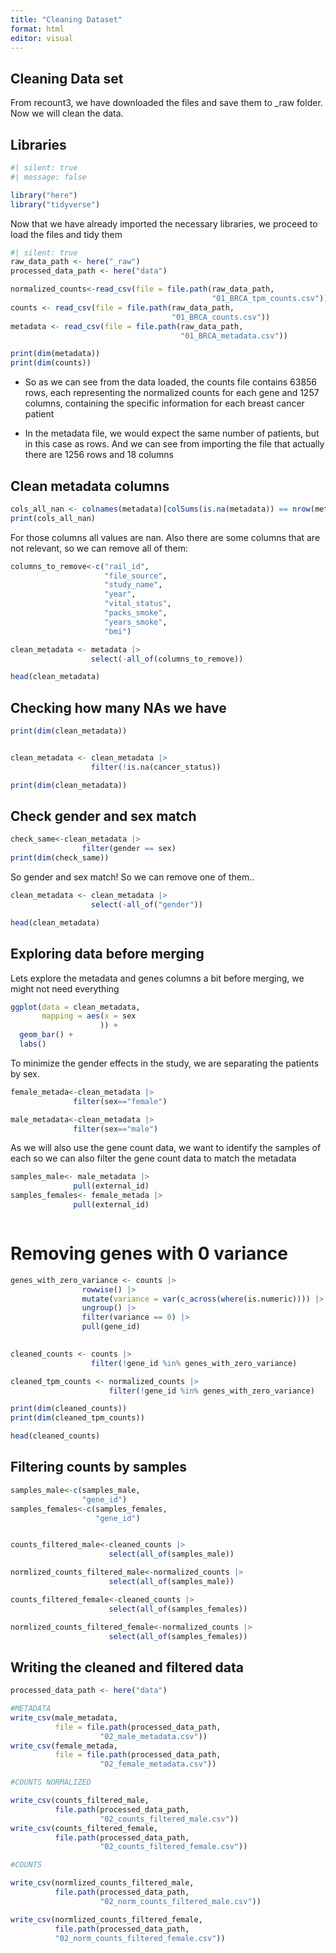 ```yaml
---
title: "Cleaning Dataset"
format: html
editor: visual
---
```


## Cleaning Data set

From recount3, we have downloaded the files and save them to \_raw folder. Now we will clean the data.

## Libraries

```r
#| silent: true
#| message: false

library("here")
library("tidyverse")
```

Now that we have already imported the necessary libraries, we proceed to load the files and tidy them

```r
#| silent: true
raw_data_path <- here("_raw")
processed_data_path <- here("data")

normalized_counts<-read_csv(file = file.path(raw_data_path,
                                             "01_BRCA_tpm_counts.csv"))
counts <- read_csv(file = file.path(raw_data_path,
                                    "01_BRCA_counts.csv"))
metadata <- read_csv(file = file.path(raw_data_path,
                                      "01_BRCA_metadata.csv"))

```

```r
print(dim(metadata))
print(dim(counts))

```

-   So as we can see from the data loaded, the counts file contains 63856 rows, each representing the normalized counts for each gene and 1257 columns, containing the specific information for each breast cancer patient

-   In the metadata file, we would expect the same number of patients, but in this case as rows. And we can see from importing the file that actually there are 1256 rows and 18 columns

## Clean metadata columns

```r
cols_all_nan <- colnames(metadata)[colSums(is.na(metadata)) == nrow(metadata)]
print(cols_all_nan)

```

For those columns all values are nan. Also there are some columns that are not relevant, so we can remove all of them:

```r

columns_to_remove<-c("rail_id",
                     "file_source",
                     "study_name",
                     "year",
                     "vital_status",
                     "packs_smoke",
                     "years_smoke",
                     "bmi")

clean_metadata <- metadata |> 
                  select(-all_of(columns_to_remove))
```

```r
head(clean_metadata)
```

## Checking how many NAs we have

```r
print(dim(clean_metadata))


clean_metadata <- clean_metadata |> 
                  filter(!is.na(cancer_status))

print(dim(clean_metadata))


```

## Check gender and sex match

```r
check_same<-clean_metadata |> 
                filter(gender == sex)
print(dim(check_same))

```

So gender and sex match! So we can remove one of them..

```r

clean_metadata <- clean_metadata |> 
                  select(-all_of("gender"))
```

```r
head(clean_metadata)
```

## Exploring data before merging

Lets explore the metadata and genes columns a bit before merging, we might not need everything

```r
ggplot(data = clean_metadata,
       mapping = aes(x = sex
                    )) +
  geom_bar() +
  labs()

```

To minimize the gender effects in the study, we are separating the patients by sex.

```r
female_metada<-clean_metadata |>  
              filter(sex=="female")

male_metadata<-clean_metadata |>
              filter(sex=="male")
```

As we will also use the gene count data, we want to identify the samples of each so we can also filter the gene count data to match the metadata

```r
samples_male<- male_metadata |> 
              pull(external_id)
samples_females<- female_metada |> 
              pull(external_id)



```

# Removing genes with 0 variance

```r
genes_with_zero_variance <- counts |> 
                rowwise() |> 
                mutate(variance = var(c_across(where(is.numeric)))) |>
                ungroup() |> 
                filter(variance == 0) |> 
                pull(gene_id)
                

```

```r
cleaned_counts <- counts |> 
                  filter(!gene_id %in% genes_with_zero_variance)

cleaned_tpm_counts <- normalized_counts |> 
                      filter(!gene_id %in% genes_with_zero_variance)


```

```r
print(dim(cleaned_counts))
print(dim(cleaned_tpm_counts))

```

```r
head(cleaned_counts)
```

## Filtering counts by samples

```r

samples_male<-c(samples_male, 
                "gene_id")
samples_females<-c(samples_females,
                   "gene_id")


counts_filtered_male<-cleaned_counts |> 
                      select(all_of(samples_male))

normlized_counts_filtered_male<-normalized_counts |> 
                      select(all_of(samples_male))

counts_filtered_female<-cleaned_counts |> 
                      select(all_of(samples_females))

normlized_counts_filtered_female<-normalized_counts |> 
                      select(all_of(samples_females))

```

## Writing the cleaned and filtered data

```r



processed_data_path <- here("data")

#METADATA
write_csv(male_metadata, 
          file = file.path(processed_data_path,
                    "02_male_metadata.csv"))
write_csv(female_metada,
          file = file.path(processed_data_path,
                    "02_female_metadata.csv"))

#COUNTS NORMALIZED

write_csv(counts_filtered_male,
          file.path(processed_data_path,
                    "02_counts_filtered_male.csv"))
write_csv(counts_filtered_female,
          file.path(processed_data_path,
                    "02_counts_filtered_female.csv"))

#COUNTS

write_csv(normlized_counts_filtered_male,
          file.path(processed_data_path,
                    "02_norm_counts_filtered_male.csv"))

write_csv(normlized_counts_filtered_female,
          file.path(processed_data_path,
          "02_norm_counts_filtered_female.csv"))


```
